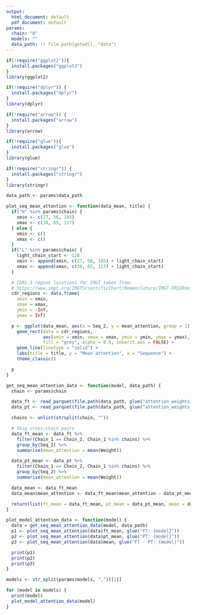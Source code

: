 ```yaml
---
output:
  html_document: default
  pdf_document: default
params:
  chain: "H"
  models: ""
  data_path: !r file.path(getwd(), "data")
---
```

```r

if(!require("ggplot2")){
  install.packages("ggplot2")
}
library(ggplot2)

if(!require("dplyr")) {
  install.packages("dplyr")
}
library(dplyr)

if(!require("arrow")) {
  install.packages("arrow")
}
library(arrow)

if(!require("glue")){
  install.packages("glue")
}
library(glue)

if(!require("stringr")) {
  install.packages("stringr")
}
library(stringr)
```

```r
data_path <- params$data_path

plot_seq_mean_attention <- function(data_mean, title) {
  if("H" %in% params$chain) {
    xmin <- c(27, 56, 105)
    xmax <- c(38, 65, 117)
  } else {
    xmin <- c()
    xmax <- c()
  }
  if("L" %in% params$chain) {
    light_chain_start <- 128
    xmin <- append(xmin, c(27, 56, 105) + light_chain_start)
    xmax <- append(xmax, c(38, 65, 117) + light_chain_start)
  }

  # CDR1-3 region locations for IMGT taken from:
  # https://www.imgt.org/IMGTScientificChart/Nomenclature/IMGT-FRCDRdefinition.html
  cdr_regions <- data.frame(
    xmin = xmin,
    xmax = xmax,
    ymin = -Inf,
    ymax = Inf)

  p <- ggplot(data_mean, aes(x = Seq_2, y = mean_attention, group = 1)) +
    geom_rect(data = cdr_regions,
              aes(xmin = xmin, xmax = xmax, ymin = ymin, ymax = ymax),
              fill = "grey", alpha = 0.5, inherit.aes = FALSE) +
    geom_line(linetype = "solid") +
    labs(title = title, y = "Mean attention", x = "Sequence") +
    theme_classic()

  p
}

get_seq_mean_attention_data <- function(model, data_path) {
  chain <- params$chain

  data_ft <- read_parquet(file.path(data_path, glue("attention_weights_{model}_{chain}_FT.parquet")))
  data_pt <- read_parquet(file.path(data_path, glue("attention_weights_{model}_{chain}_PT.parquet")))

  chains <- unlist(strsplit(chain, ""))

  # Skip cross-chain pairs
  data_ft_mean <- data_ft %>%
    filter(Chain_1 == Chain_2, Chain_1 %in% chains) %>%
    group_by(Seq_2) %>%
    summarise(mean_attention = mean(Weight))

  data_pt_mean <- data_pt %>%
    filter(Chain_1 == Chain_2, Chain_1 %in% chains) %>%
    group_by(Seq_2) %>%
    summarise(mean_attention = mean(Weight))

  data_mean <- data_ft_mean
  data_mean$mean_attention <- data_ft_mean$mean_attention - data_pt_mean$mean_attention

  return(list(ft_mean = data_ft_mean, pt_mean = data_pt_mean, mean = data_mean))
}

plot_model_attention_data <- function(model) {
  data = get_seq_mean_attention_data(model, data_path)
  p1 <- plot_seq_mean_attention(data$ft_mean, glue("FT: {model}"))
  p2 <- plot_seq_mean_attention(data$pt_mean, glue("PT: {model}"))
  p3 <- plot_seq_mean_attention(data$mean, glue("FT - PT: {model}"))

  print(p1)
  print(p2)
  print(p3)
}
```

```r
models <- str_split(params$models, ",")[[1]]

for (model in models) {
  print(model)
  plot_model_attention_data(model)
}
```
